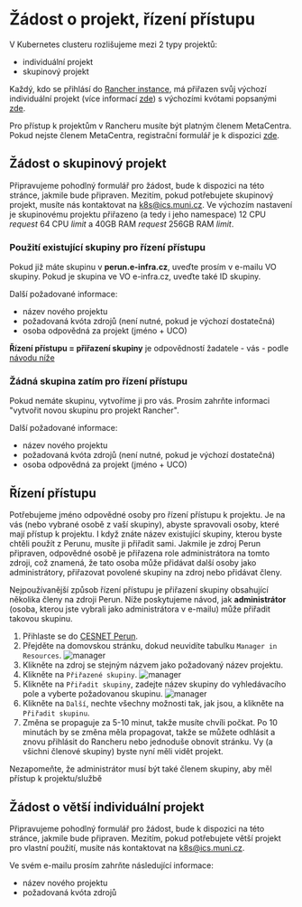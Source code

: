 # Žádost o projekt, řízení přístupu


V Kubernetes clusteru rozlišujeme mezi 2 typy projektů:
- individuální projekt
- skupinový projekt

Každý, kdo se přihlásí do [Rancher instance](rancher.cloud.e-infra.cz), má přiřazen svůj výchozí individuální projekt (více informací [zde](rancher)) s výchozími kvótami popsanými [zde](quotas.html).

Pro přístup k projektům v Rancheru musíte být platným členem MetaCentra. Pokud nejste členem MetaCentra, registrační formulář je k dispozici [zde](https://metavo.metacentrum.cz/en/application/index.html).

## Žádost o skupinový projekt
Připravujeme pohodlný formulář pro žádost, bude k dispozici na této stránce, jakmile bude připraven. Mezitím, pokud potřebujete skupinový projekt, musíte nás kontaktovat na k8s@ics.muni.cz. Ve výchozím nastavení je skupinovému projektu přiřazeno (a tedy i jeho namespace) 12 CPU *request* 64 CPU *limit* a 40GB RAM *request* 256GB RAM *limit*.

### Použití existující skupiny pro řízení přístupu
Pokud již máte skupinu v **perun.e-infra.cz**, uveďte prosím v e-mailu VO skupiny. Pokud je skupina ve VO e-infra.cz, uveďte také ID skupiny.

Další požadované informace:
- název nového projektu
- požadovaná kvóta zdrojů (není nutné, pokud je výchozí dostatečná)
- osoba odpovědná za projekt (jméno + UCO)

<TipWarning>**Řízení přístupu = přiřazení skupiny** je odpovědností žadatele - vás - podle [návodu níže](#řízení-přístupu)</TipWarning>

### Žádná skupina zatím pro řízení přístupu
Pokud nemáte skupinu, vytvoříme ji pro vás. Prosím zahrňte informaci "vytvořit novou skupinu pro projekt Rancher".

Další požadované informace:
- název nového projektu
- požadovaná kvóta zdrojů (není nutné, pokud je výchozí dostatečná)
- osoba odpovědná za projekt (jméno + UCO)

## Řízení přístupu
Potřebujeme jméno odpovědné osoby pro řízení přístupu k projektu. Je na vás (nebo vybrané osobě z vaší skupiny), abyste spravovali osoby, které mají přístup k projektu. I když znáte název existující skupiny, kterou byste chtěli použít z Perunu, musíte ji přiřadit sami. Jakmile je zdroj Perun připraven, odpovědné osobě je přiřazena role administrátora na tomto zdroji, což znamená, že tato osoba může přidávat další osoby jako administrátory, přiřazovat povolené skupiny na zdroj nebo přidávat členy.

Nejpoužívanější způsob řízení přístupu je přiřazení skupiny obsahující několika členy na zdroji Perun. Níže poskytujeme návod, jak **administrátor** (osoba, kterou jste vybrali jako administrátora v e-mailu) může přiřadit takovou skupinu.

1. Přihlaste se do [CESNET Perun](https://perun.aai.cesnet.cz).
2. Přejděte na domovskou stránku, dokud neuvidíte tabulku `Manager in Resources`.
![manager](/img/ceritsc/request-project-images/manager.png)
3. Klikněte na zdroj se stejným názvem jako požadovaný název projektu.
4. Klikněte na `Přiřazené skupiny`.
![manager](/img/ceritsc/request-project-images/assign_button.png)
5. Klikněte na `Přiřadit skupiny`, zadejte název skupiny do vyhledávacího pole a vyberte požadovanou skupinu.
![manager](/img/ceritsc/request-project-images/assign_group.png)
6. Klikněte na `Další`, nechte všechny možnosti tak, jak jsou, a klikněte na `Přiřadit skupinu`.
7. Změna se propaguje za 5-10 minut, takže musíte chvíli počkat. Po 10 minutách by se změna měla propagovat, takže se můžete odhlásit a znovu přihlásit do Rancheru nebo jednoduše obnovit stránku. Vy (a všichni členové skupiny) byste nyní měli vidět projekt.

<TipWarning>Nezapomeňte, že administrátor musí být také členem skupiny, aby měl přístup k projektu/službě</TipWarning>

## Žádost o větší individuální projekt
Připravujeme pohodlný formulář pro žádost, bude k dispozici na této stránce, jakmile bude připraven. Mezitím, pokud potřebujete větší projekt pro vlastní použití, musíte nás kontaktovat na k8s@ics.muni.cz.

Ve svém e-mailu prosím zahrňte následující informace:
- název nového projektu
- požadovaná kvóta zdrojů
